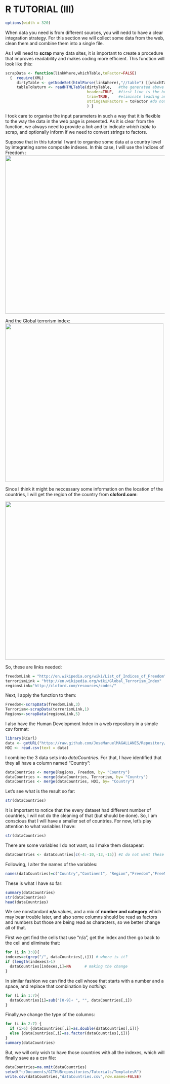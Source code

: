 R TUTORIAL (III)
========================================================
```r
options(width = 320)
```
When data you need is from different sources, you will nedd to have a clear integration strategy. For this section we will collect some data from the web, clean them and combine them into a single file.

As I will need to **scrap** many data sites, it is important to create a procedure that improves readability and makes coding more efficient. This function will look like this:

```r
scrapData <- function(linkWhere,whichTable,toFactor=FALSE) 
  {  require(XML) 
     dirtyTable <- getNodeSet(htmlParse(linkWhere),"//table") [[whichTable]]
     tableToReturn <- readHTMLTable(dirtyTable,   #the generated above
                                    header=TRUE,  #first line is the header
                                    trim=TRUE,    #eliminate leading and trailing white spaces in cells
                                    stringsAsFactors = toFactor #do not convert strings to factors
                                    ) }

```

I took care to organise the input parameters in such a way that it is flexible to the way the data in the web page is presented. As it is clear from the function, we always need to provide a *link* and to indicate *which table* to scrap, and optionally inform if we need to convert strings to factors.

Suppose that in this tutorial I want to organise some data at a country level by integrating some composite indexes. In this case, I will use the Indices of Freedom :
<img src="http://i.imgur.com/hm7jOcA.png?1"height="500" width="800" align=center> 

And the Global terrorism index:  
<img src="http://i.imgur.com/I5BwHJN.png"height="500" width="500" align=center> 

Since I think it might be neccessary some information on the location of the countries, I will get the region of the country from **cloford.com**:

<img src="http://i.imgur.com/uJTk7Qx.png"height="500" width="800" align=center> 

So, these are links needed:
```r
freedomLink = "http://en.wikipedia.org/wiki/List_of_Indices_of_Freedom"
terrorismLink = "http://en.wikipedia.org/wiki/Global_Terrorism_Index"
regionsLink="http://cloford.com/resources/codes/"
```

Next, I apply the function to them:
```r
Freedom<-scrapData(freedomLink,3)
Terrorism<-scrapData(terrorismLink,1)
Regions<-scrapData(regionsLink,5)
```

I also have the Human Development Index in a web repository in a simple csv format:

```r
library(RCurl)
data <- getURL("https://raw.github.com/JoseManuelMAGALLANES/Repository/master/blog2/hdi.csv")
HDI <- read.csv(text = data)
```

I combine the 3 data sets into *dataCountries*. For that, I have identified that they all have a column named "Country": 
```r
dataCountries <- merge(Regions, Freedom, by= "Country")
dataCountries <- merge(dataCountries, Terrorism, by= "Country")
dataCountries <- merge(dataCountries, HDI, by= "Country")
```
Let's see what is the result so far:
```r
str(dataCountries)
```


It is important to notice that the every dataset had different number of countries, I will not do the cleaning of that (but should be done). So, I am conscious that I will have a smaller set of countries. For now, let's play attention to what variables I have:
```r
str(dataCountries)
```
There are some variables I do not want, so I make them dissapear:
```r
dataCountries <- dataCountries[c(-4:-10,-13,-15)] #I do not want these variable
```

Following, I alter the names of the variables:
```r
names(dataCountries)=c("Country","Continent", "Region","Freedom","FreeMarket","Democracy","Terrorism", "HDI")
```

These is what I have so far:
```r
summary(dataCountries)
str(dataCountries)
head(dataCountries)
```
We see nonstandard **n/a** values, and a mix of **number and category** which may bear trouble later, and also some columns should be read as factors and numbers but those are being read as characters, so we better change all of that.

First we get find the cells that use "n/a", get the index and then go back to the cell and eliminate that:
```r
for (i in 3:8){
indexes=c(grep("/", dataCountries[,i])) # where is it?
if (length(indexes)>1)
  dataCountries[indexes,i]=NA      # making the change  
} 
```

In similar fashion we can find the cell whose that starts with a number and a space, and replace that combination by *nothing*:
```r
for (i in 1:7){
  dataCountries[i]=sub("[0-9]+ ", "", dataCountries[,i]) 
}
```

Finally,we change the type of the columns:
```r
for (i in 2:7) {
  if (i>6) {dataCountries[,i]=as.double(dataCountries[,i])}
  else {dataCountries[,i]=as.factor(dataCountries[,i])}
}
summary(dataCountries)
```

But, we will only wish to have those countries with all the indexes, which will finally save as a csv file:
```r
dataCountries=na.omit(dataCountries)
setwd("~/Documents/GITHUBrepositories/Tutorials/TemplatesR")
write.csv(dataCountries,"dataCountries.csv",row.names=FALSE)
```
